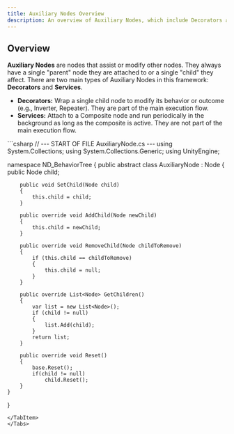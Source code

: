 ```yaml
---
title: Auxiliary Nodes Overview
description: An overview of Auxiliary Nodes, which include Decorators and Services.
---
```


## Overview

**Auxiliary Nodes** are nodes that assist or modify other nodes. They always have a single "parent" node they are attached to or a single "child" they affect. There are two main types of Auxiliary Nodes in this framework: **Decorators** and **Services**.

-   **Decorators:** Wrap a single child node to modify its behavior or outcome (e.g., Inverter, Repeater). They are part of the main execution flow.
-   **Services:** Attach to a Composite node and run periodically in the background as long as the composite is active. They are not part of the main execution flow.

<Tabs>
<TabItem label="C# Base Class">
```csharp
// --- START OF FILE AuxiliaryNode.cs ---
using System.Collections;
using System.Collections.Generic;
using UnityEngine;

namespace ND_BehaviorTree
{
    public abstract class AuxiliaryNode : Node
    {
         public Node child;

        public void SetChild(Node child)
        {
            this.child = child;
        }

        public override void AddChild(Node newChild)
        {
            this.child = newChild;
        }

        public override void RemoveChild(Node childToRemove)
        {
            if (this.child == childToRemove)
            {
                this.child = null;
            }
        }

        public override List<Node> GetChildren()
        {
            var list = new List<Node>();
            if (child != null)
            {
                list.Add(child);
            }
            return list;
        }

        public override void Reset()
        {
            base.Reset();
            if(child != null)
                child.Reset();
        }
    }
}
```
</TabItem>
</Tabs>